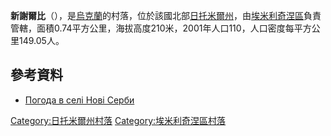 {{coord|50|46|26|N|27|44|51|E|scale:30000|display=title}}

'''新謝爾比'''（{{lang-uk|Нові Серби}}），是[[烏克蘭|烏克蘭]]的村落，位於該國北部[[日托米爾州|日托米爾州]]，由[[埃米利奇涅區|埃米利奇涅區]]負責管轄，面積0.74平方公里，海拔高度210米，2001年人口110，人口密度每平方公里149.05人。

==參考資料==
* [http://weather.in.ua/ua/zhitomirskaja/17371 Погода в селі Нові Серби] {{Wayback|url=http://weather.in.ua/ua/zhitomirskaja/17371 |date=20160305080348 }}

{{DEFAULTSORT:Нові Серби}}
[[Category:日托米爾州村落|Category:日托米爾州村落]]
[[Category:埃米利奇涅區村落|Category:埃米利奇涅區村落]]


{{Zhytomyr-geo-stub}}